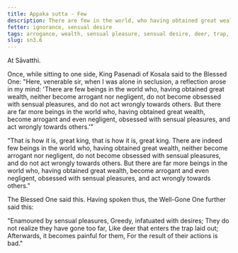 ```yaml
---
title: Appaka sutta - Few
description: There are few in the world, who having obtained great wealth, neither become arrogant nor negligent, do not become obsessed with sensual pleasures, and do not act wrongly towards others.
fetter: ignorance, sensual desire
tags: arrogance, wealth, sensual pleasure, sensual desire, deer, trap, negligance, sn, sn1-11, sn3
slug: sn3.6
---
```


At Sāvatthi.

Once, while sitting to one side, King Pasenadi of Kosala said to the Blessed One: "Here, venerable sir, when I was alone in seclusion, a reflection arose in my mind: 'There are few beings in the world who, having obtained great wealth, neither become arrogant nor negligent, do not become obsessed with sensual pleasures, and do not act wrongly towards others. But there are far more beings in the world who, having obtained great wealth, become arrogant and even negligent, obsessed with sensual pleasures, and act wrongly towards others.'"

"That is how it is, great king, that is how it is, great king. There are indeed few beings in the world who, having obtained great wealth, neither become arrogant nor negligent, do not become obsessed with sensual pleasures, and do not act wrongly towards others. But there are far more beings in the world who, having obtained great wealth, become arrogant and even negligent, obsessed with sensual pleasures, and act wrongly towards others."

The Blessed One said this. Having spoken thus, the Well-Gone One further said this:

"Enamoured by sensual pleasures,
Greedy, infatuated with desires;
They do not realize they have gone too far,
Like deer that enters the trap laid out;
Afterwards, it becomes painful for them,
For the result of their actions is bad."